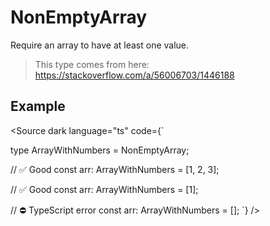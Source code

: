 
# NonEmptyArray

Require an array to have at least one value.

> This type comes from here: https://stackoverflow.com/a/56006703/1446188

## Example

<Source dark language="ts" code={`

type ArrayWithNumbers = NonEmptyArray<number>;

// ✅ Good
const arr: ArrayWithNumbers = [1, 2, 3];

// ✅ Good
const arr: ArrayWithNumbers = [1];

// ⛔️ TypeScript error
const arr: ArrayWithNumbers = [];
`} />
